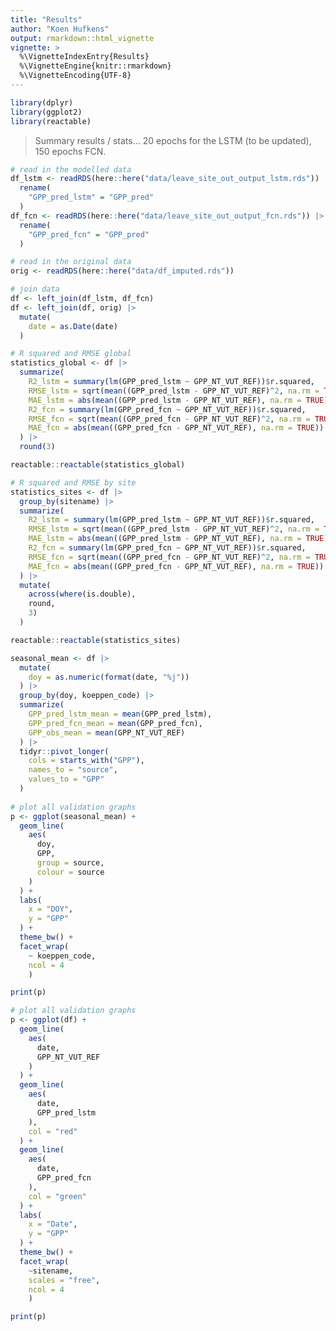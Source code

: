 ```yaml
---
title: "Results"
author: "Koen Hufkens"
output: rmarkdown::html_vignette
vignette: >
  %\VignetteIndexEntry{Results}
  %\VignetteEngine{knitr::rmarkdown}
  %\VignetteEncoding{UTF-8}
---
```


```r
library(dplyr)
library(ggplot2)
library(reactable)
```

> Summary results / stats... 20 epochs for the LSTM (to be updated), 150 epochs FCN.

```r
# read in the modelled data
df_lstm <- readRDS(here::here("data/leave_site_out_output_lstm.rds")) |>
  rename(
    "GPP_pred_lstm" = "GPP_pred"
  )
df_fcn <- readRDS(here::here("data/leave_site_out_output_fcn.rds")) |>
  rename(
    "GPP_pred_fcn" = "GPP_pred"
  )

# read in the original data
orig <- readRDS(here::here("data/df_imputed.rds"))

# join data
df <- left_join(df_lstm, df_fcn)
df <- left_join(df, orig) |>
  mutate(
    date = as.Date(date)
  )

# R squared and RMSE global
statistics_global <- df |>
  summarize(
    R2_lstm = summary(lm(GPP_pred_lstm ~ GPP_NT_VUT_REF))$r.squared,
    RMSE_lstm = sqrt(mean((GPP_pred_lstm - GPP_NT_VUT_REF)^2, na.rm = TRUE)),
    MAE_lstm = abs(mean((GPP_pred_lstm - GPP_NT_VUT_REF), na.rm = TRUE)),
    R2_fcn = summary(lm(GPP_pred_fcn ~ GPP_NT_VUT_REF))$r.squared,
    RMSE_fcn = sqrt(mean((GPP_pred_fcn - GPP_NT_VUT_REF)^2, na.rm = TRUE)),
    MAE_fcn = abs(mean((GPP_pred_fcn - GPP_NT_VUT_REF), na.rm = TRUE))
  ) |>
  round(3)

reactable::reactable(statistics_global)
```

```r
# R squared and RMSE by site
statistics_sites <- df |>
  group_by(sitename) |>
  summarize(
    R2_lstm = summary(lm(GPP_pred_lstm ~ GPP_NT_VUT_REF))$r.squared,
    RMSE_lstm = sqrt(mean((GPP_pred_lstm - GPP_NT_VUT_REF)^2, na.rm = TRUE)),
    MAE_lstm = abs(mean((GPP_pred_lstm - GPP_NT_VUT_REF), na.rm = TRUE)),
    R2_fcn = summary(lm(GPP_pred_fcn ~ GPP_NT_VUT_REF))$r.squared,
    RMSE_fcn = sqrt(mean((GPP_pred_fcn - GPP_NT_VUT_REF)^2, na.rm = TRUE)),
    MAE_fcn = abs(mean((GPP_pred_fcn - GPP_NT_VUT_REF), na.rm = TRUE))
  ) |>
  mutate(
    across(where(is.double),
    round,
    3)
  )

reactable::reactable(statistics_sites)
```

```r

seasonal_mean <- df |>
  mutate(
    doy = as.numeric(format(date, "%j"))
  ) |>
  group_by(doy, koeppen_code) |>
  summarize(
    GPP_pred_lstm_mean = mean(GPP_pred_lstm),
    GPP_pred_fcn_mean = mean(GPP_pred_fcn),
    GPP_obs_mean = mean(GPP_NT_VUT_REF)
  ) |>
  tidyr::pivot_longer(
    cols = starts_with("GPP"),
    names_to = "source",
    values_to = "GPP"
  )
  
# plot all validation graphs
p <- ggplot(seasonal_mean) +
  geom_line(
    aes(
      doy,
      GPP,
      group = source,
      colour = source
    )
  ) +
  labs(
    x = "DOY",
    y = "GPP"
  ) +
  theme_bw() +
  facet_wrap(
    ~ koeppen_code,
    ncol = 4
    )

print(p)
```

```r
# plot all validation graphs
p <- ggplot(df) +
  geom_line(
    aes(
      date,
      GPP_NT_VUT_REF
    )
  ) +
  geom_line(
    aes(
      date,
      GPP_pred_lstm
    ),
    col = "red"
  ) +
  geom_line(
    aes(
      date,
      GPP_pred_fcn
    ),
    col = "green"
  ) +
  labs(
    x = "Date",
    y = "GPP"
  ) +
  theme_bw() +
  facet_wrap(
    ~sitename,
    scales = "free",
    ncol = 4
    )

print(p)
```

